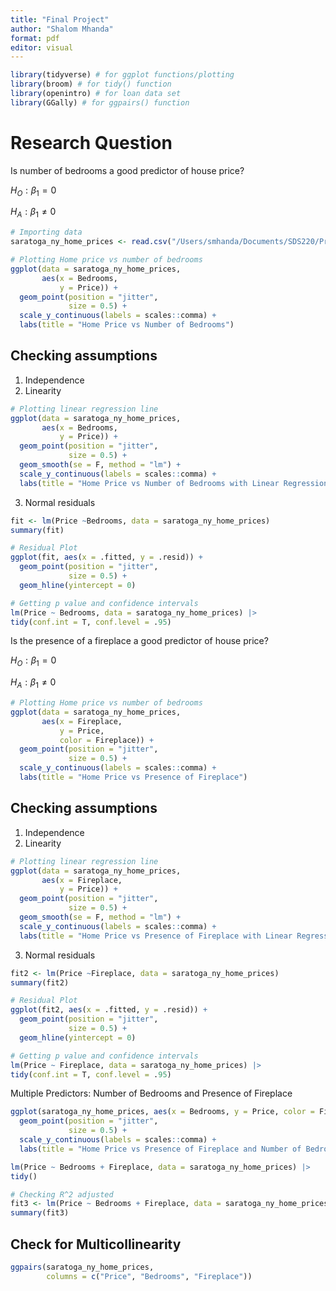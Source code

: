 ```yaml
---
title: "Final Project"
author: "Shalom Mhanda"
format: pdf
editor: visual
---
```


```r
library(tidyverse) # for ggplot functions/plotting
library(broom) # for tidy() function
library(openintro) # for loan data set
library(GGally) # for ggpairs() function
```

# Research Question

Is number of bedrooms a good predictor of house price?

$H_O: \beta_1 = 0$

$H_A: \beta_1 ≠ 0$

```r
# Importing data
saratoga_ny_home_prices <- read.csv("/Users/smhanda/Documents/SDS220/Project/saratoga_ny_home_prices.csv")
```

```r
# Plotting Home price vs number of bedrooms
ggplot(data = saratoga_ny_home_prices, 
       aes(x = Bedrooms, 
           y = Price)) +
  geom_point(position = "jitter",
             size = 0.5) +
  scale_y_continuous(labels = scales::comma) +
  labs(title = "Home Price vs Number of Bedrooms")
```

## Checking assumptions

1.  Independence
2.  Linearity

```r
# Plotting linear regression line
ggplot(data = saratoga_ny_home_prices, 
       aes(x = Bedrooms, 
           y = Price)) +
  geom_point(position = "jitter",
             size = 0.5) +
  geom_smooth(se = F, method = "lm") +
  scale_y_continuous(labels = scales::comma) +
  labs(title = "Home Price vs Number of Bedrooms with Linear Regression Line")
```

3.  Normal residuals

```r
fit <- lm(Price ~Bedrooms, data = saratoga_ny_home_prices)
summary(fit)
```

```r
# Residual Plot
ggplot(fit, aes(x = .fitted, y = .resid)) +
  geom_point(position = "jitter",
             size = 0.5) +
  geom_hline(yintercept = 0)
```

```r
# Getting p value and confidence intervals
lm(Price ~ Bedrooms, data = saratoga_ny_home_prices) |>
tidy(conf.int = T, conf.level = .95)
```

Is the presence of a fireplace a good predictor of house price?

$H_O: \beta_1 = 0$

$H_A: \beta_1 ≠ 0$

```r
# Plotting Home price vs number of bedrooms
ggplot(data = saratoga_ny_home_prices, 
       aes(x = Fireplace, 
           y = Price,
           color = Fireplace)) +
  geom_point(position = "jitter",
             size = 0.5) +
  scale_y_continuous(labels = scales::comma) +
  labs(title = "Home Price vs Presence of Fireplace")
```
## Checking assumptions

1.  Independence
2.  Linearity

```r
# Plotting linear regression line
ggplot(data = saratoga_ny_home_prices, 
       aes(x = Fireplace, 
           y = Price)) +
  geom_point(position = "jitter",
             size = 0.5) +
  geom_smooth(se = F, method = "lm") +
  scale_y_continuous(labels = scales::comma) +
  labs(title = "Home Price vs Presence of Fireplace with Linear Regression Line")
```

3.  Normal residuals

```r
fit2 <- lm(Price ~Fireplace, data = saratoga_ny_home_prices)
summary(fit2)
```
```r
# Residual Plot
ggplot(fit2, aes(x = .fitted, y = .resid)) +
  geom_point(position = "jitter",
             size = 0.5) +
  geom_hline(yintercept = 0)
```

```r
# Getting p value and confidence intervals
lm(Price ~ Fireplace, data = saratoga_ny_home_prices) |>
tidy(conf.int = T, conf.level = .95)
```

Multiple Predictors: Number of Bedrooms and Presence of Fireplace
```r
ggplot(saratoga_ny_home_prices, aes(x = Bedrooms, y = Price, color = Fireplace)) +
  geom_point(position = "jitter",
             size = 0.5) +
  scale_y_continuous(labels = scales::comma) +
  labs(title = "Home Price vs Presence of Fireplace and Number of Bedrooms")
```
```r
lm(Price ~ Bedrooms + Fireplace, data = saratoga_ny_home_prices) |>
tidy()
```

```r
# Checking R^2 adjusted
fit3 <- lm(Price ~ Bedrooms + Fireplace, data = saratoga_ny_home_prices)
summary(fit3)
```
## Check for Multicollinearity
```r
ggpairs(saratoga_ny_home_prices,
        columns = c("Price", "Bedrooms", "Fireplace"))
```

